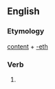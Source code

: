 ==English==

===Etymology===
[[content]] + [[-eth]]

===Verb===
{{infl|en|verb form}}

# {{archaic third-person singular of|content}}